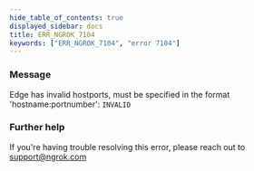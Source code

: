 ```yaml
---
hide_table_of_contents: true
displayed_sidebar: docs
title: ERR_NGROK_7104
keywords: ["ERR_NGROK_7104", "error 7104"]
---
```


### Message

Edge has invalid hostports, must be specified in the format 'hostname:portnumber': `INVALID`

### Further help

If you're having trouble resolving this error, please reach out to [support@ngrok.com](mailto:support@ngrok.com?subject=Help%20with%20ERR_NGROK_7104)
